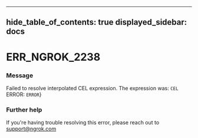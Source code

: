 

---
hide_table_of_contents: true
displayed_sidebar: docs
---


# ERR_NGROK_2238

### Message
Failed to resolve interpolated CEL expression. The expression was: `CEL`
ERROR: `ERROR`}

<ErrorDetails />



### Further help
If you're having trouble resolving this error, please reach out to [support@ngrok.com](mailto:support@ngrok.com?subject=Help%20with%20ERR_NGROK_2238)

